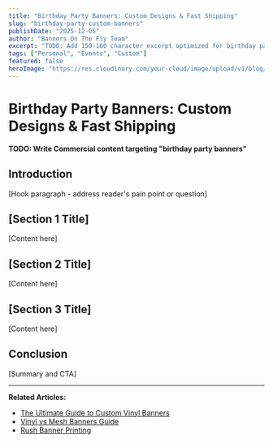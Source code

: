 ```yaml
---
title: "Birthday Party Banners: Custom Designs & Fast Shipping"
slug: "birthday-party-custom-banners"
publishDate: "2025-12-05"
author: "Banners On The Fly Team"
excerpt: "TODO: Add 150-160 character excerpt optimized for birthday party banners"
tags: ["Personal", "Events", "Custom"]
featured: false
heroImage: "https://res.cloudinary.com/your-cloud/image/upload/v1/blog/birthday-party-custom-banners.jpg"
---
```


# Birthday Party Banners: Custom Designs & Fast Shipping

**TODO: Write Commercial content targeting "birthday party banners"**

## Introduction

[Hook paragraph - address reader's pain point or question]

## [Section 1 Title]

[Content here]

## [Section 2 Title]

[Content here]

## [Section 3 Title]

[Content here]

## Conclusion

[Summary and CTA]

---

**Related Articles:**
- [The Ultimate Guide to Custom Vinyl Banners](/blog/custom-vinyl-banners-ultimate-guide)
- [Vinyl vs Mesh Banners Guide](/blog/vinyl-vs-mesh-banners-guide)
- [Rush Banner Printing](/blog/24-hour-rush-banner-printing)
